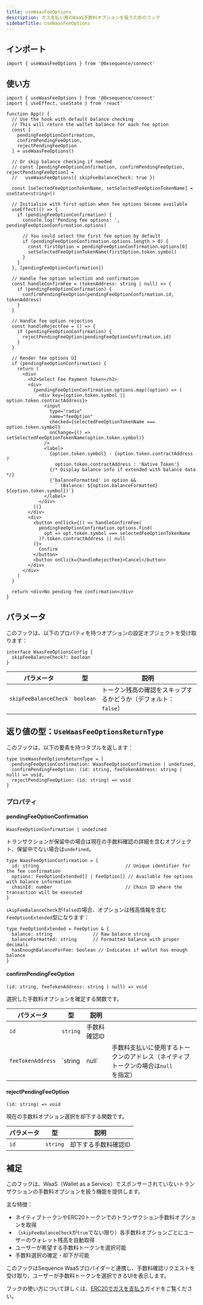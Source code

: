 ```yaml
---
title: useWaasFeeOptions
description: ガス支払い用のWaaS手数料オプションを扱うためのフック
sidebarTitle: useWaasFeeOptions
---
```


## インポート

```tsx
import { useWaasFeeOptions } from '@0xsequence/connect'
```

## 使い方

```tsx
import { useWaasFeeOptions } from '@0xsequence/connect'
import { useEffect, useState } from 'react'

function App() {
  // Use the hook with default balance checking
  // This will return the wallet balance for each fee option
  const [
    pendingFeeOptionConfirmation,
    confirmPendingFeeOption,
    rejectPendingFeeOption
  ] = useWaasFeeOptions()
  
  // Or skip balance checking if needed
  // const [pendingFeeOptionConfirmation, confirmPendingFeeOption, rejectPendingFeeOption] =
  //   useWaasFeeOptions({ skipFeeBalanceCheck: true })
  
  const [selectedFeeOptionTokenName, setSelectedFeeOptionTokenName] = useState<string>()
  
  // Initialize with first option when fee options become available
  useEffect(() => {
    if (pendingFeeOptionConfirmation) {
      console.log('Pending fee options: ', pendingFeeOptionConfirmation.options)
      
      // You could select the first fee option by default
      if (pendingFeeOptionConfirmation.options.length > 0) {
        const firstOption = pendingFeeOptionConfirmation.options[0]
        setSelectedFeeOptionTokenName(firstOption.token.symbol)
      }
    }
  }, [pendingFeeOptionConfirmation])
  
  // Handle fee option selection and confirmation
  const handleConfirmFee = (tokenAddress: string | null) => {
    if (pendingFeeOptionConfirmation) {
      confirmPendingFeeOption(pendingFeeOptionConfirmation.id, tokenAddress)
    }
  }
  
  // Handle fee option rejection
  const handleRejectFee = () => {
    if (pendingFeeOptionConfirmation) {
      rejectPendingFeeOption(pendingFeeOptionConfirmation.id)
    }
  }
  
  // Render fee options UI
  if (pendingFeeOptionConfirmation) {
    return (
      <div>
        <h2>Select Fee Payment Token</h2>
        <div>
          {pendingFeeOptionConfirmation.options.map((option) => (
            <div key={option.token.symbol || option.token.contractAddress}>
              <input
                type="radio"
                name="feeOption"
                checked={selectedFeeOptionTokenName === option.token.symbol}
                onChange={() => setSelectedFeeOptionTokenName(option.token.symbol)}
              />
              <label>
                {option.token.symbol} - {option.token.contractAddress ? 
                  option.token.contractAddress : 'Native Token'}
                {/* Display balance info if extended with balance data */}
                {'balanceFormatted' in option && 
                  ` (Balance: ${option.balanceFormatted} ${option.token.symbol})`}
              </label>
            </div>
          ))}
        </div>
        <div>
          <button onClick={() => handleConfirmFee(
            pendingFeeOptionConfirmation.options.find(
              opt => opt.token.symbol === selectedFeeOptionTokenName
            )?.token.contractAddress || null
          )}>
            Confirm
          </button>
          <button onClick={handleRejectFee}>Cancel</button>
        </div>
      </div>
    )
  }
  
  return <div>No pending fee confirmation</div>
}
```

## パラメータ
このフックは、以下のプロパティを持つオプションの設定オブジェクトを受け取ります：

```tsx
interface WaasFeeOptionsConfig {
  skipFeeBalanceCheck?: boolean
}
```

| パラメータ                 | 型         | 説明                                  |
| --------------------- | --------- | ----------------------------------- |
| `skipFeeBalanceCheck` | `boolean` | トークン残高の確認をスキップするかどうか（デフォルト：`false`） |

## 返り値の型：`UseWaasFeeOptionsReturnType`
このフックは、以下の要素を持つタプルを返します：

```tsx
type UseWaasFeeOptionsReturnType = [
  pendingFeeOptionConfirmation: WaasFeeOptionConfirmation | undefined,
  confirmPendingFeeOption: (id: string, feeTokenAddress: string | null) => void,
  rejectPendingFeeOption: (id: string) => void
]
```

### プロパティ

#### pendingFeeOptionConfirmation
`WaasFeeOptionConfirmation | undefined`

トランザクションが保留中の場合は現在の手数料確認の詳細を含むオブジェクト、保留中でない場合は`undefined`。

```tsx
type WaasFeeOptionConfirmation = {
  id: string                                // Unique identifier for the fee confirmation
  options: FeeOptionExtended[] | FeeOption[] // Available fee options with balance information
  chainId: number                           // Chain ID where the transaction will be executed
}
```

`skipFeeBalanceCheck`が`false`の場合、オプションは残高情報を含む`FeeOptionExtended`型になります：

```tsx
type FeeOptionExtended = FeeOption & {
  balance: string               // Raw balance string
  balanceFormatted: string      // Formatted balance with proper decimals
  hasEnoughBalanceForFee: boolean // Indicates if wallet has enough balance
}
```

#### confirmPendingFeeOption
`(id: string, feeTokenAddress: string | null) => void`

選択した手数料オプションを確定する関数です。

| パラメータ             | 型        | 説明      |                                              |
| ----------------- | -------- | ------- | -------------------------------------------- |
| `id`              | `string` | 手数料確認ID |                                              |
| `feeTokenAddress` | \`string | null\`  | 手数料支払いに使用するトークンのアドレス（ネイティブトークンの場合は`null`を指定） |

#### rejectPendingFeeOption
`(id: string) => void`

現在の手数料オプション選択を却下する関数です。

| パラメータ | 型        | 説明          |
| ----- | -------- | ----------- |
| `id`  | `string` | 却下する手数料確認ID |

## 補足
このフックは、WaaS（Wallet as a Service）でスポンサーされていないトランザクションの手数料オプションを扱う機能を提供します。

主な特徴：
- ネイティブトークンやERC20トークンでのトランザクション手数料オプションを取得
- （`skipFeeBalanceCheck`が`true`でない限り）各手数料オプションごとにユーザーのウォレット残高を自動取得
- ユーザーが希望する手数料トークンを選択可能
- 手数料選択の確定・却下が可能

このフックはSequence WaaSプロバイダーと連携し、手数料確認リクエストを受け取り、ユーザーが手数料トークンを選択できるUIを表示します。

フックの使い方について詳しくは、[ERC20でガスを支払う](/sdk/web/guides/pay-gas-in-erc20)ガイドをご覧ください。